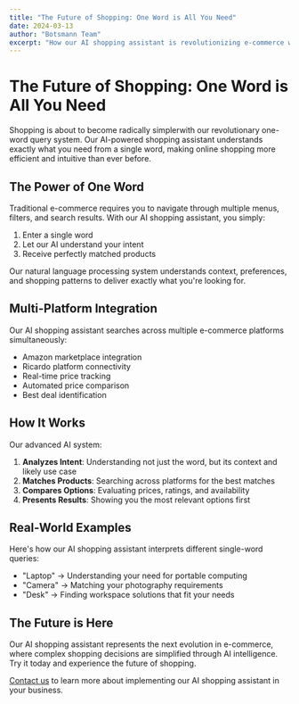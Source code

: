 ```yaml
---
title: "The Future of Shopping: One Word is All You Need"
date: 2024-03-13
author: "Botsmann Team"
excerpt: "How our AI shopping assistant is revolutionizing e-commerce with natural language understanding."
---
```


# The Future of Shopping: One Word is All You Need

Shopping is about to become radically simplerwith our revolutionary one-word query system. Our AI-powered shopping assistant understands exactly what you need from a single word, making online shopping more efficient and intuitive than ever before.

## The Power of One Word

Traditional e-commerce requires you to navigate through multiple menus, filters, and search results. With our AI shopping assistant, you simply:

1. Enter a single word
2. Let our AI understand your intent
3. Receive perfectly matched products

Our natural language processing system understands context, preferences, and shopping patterns to deliver exactly what you're looking for.

## Multi-Platform Integration

Our AI shopping assistant searches across multiple e-commerce platforms simultaneously:

- Amazon marketplace integration
- Ricardo platform connectivity
- Real-time price tracking
- Automated price comparison
- Best deal identification

## How It Works

Our advanced AI system:

1. **Analyzes Intent**: Understanding not just the word, but its context and likely use case
2. **Matches Products**: Searching across platforms for the best matches
3. **Compares Options**: Evaluating prices, ratings, and availability
4. **Presents Results**: Showing you the most relevant options first

## Real-World Examples

Here's how our AI shopping assistant interprets different single-word queries:

- "Laptop" → Understanding your need for portable computing
- "Camera" → Matching your photography requirements
- "Desk" → Finding workspace solutions that fit your needs

## The Future is Here

Our AI shopping assistant represents the next evolution in e-commerce, where complex shopping decisions are simplified through AI intelligence. Try it today and experience the future of shopping.

[Contact us](/about) to learn more about implementing our AI shopping assistant in your business.
